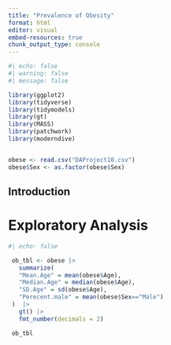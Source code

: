 ---
title: "Prevalence of Obesity"
format: html
editor: visual
embed-resources: true
chunk_output_type: console 
---

```{r}
#| echo: false
#| warning: false
#| message: false

library(ggplot2)
library(tidyverse)
library(tidymodels)
library(gt)
library(MASS)
library(patchwork)
library(moderndive)


obese <- read.csv("DAProject10.csv")
obese$Sex <- as.factor(obese$Sex)
```

## Introduction

# Exploratory Analysis

```{r}
#| echo: false

 ob_tbl <- obese |> 
   summarize(
   "Mean.Age" = mean(obese$Age),
   "Median.Age" = median(obese$Age),
   "SD.Age" = sd(obese$Age),
   "Perecent.male" = mean(obese$Sex=="Male")
 )  |>
   gt() |>
   fmt_number(decimals = 2)

 ob_tbl
```

#  

## 
